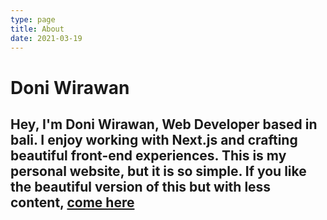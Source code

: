 ```yaml
---
type: page
title: About
date: 2021-03-19
---
```


# Doni Wirawan

Hey, I'm Doni Wirawan, Web Developer based in bali. I enjoy working with Next.js and crafting beautiful front-end experiences.
This is my personal website, but it is so simple. If you like the beautiful version of this but with less content, [come here](https://gradient-react.vercel.app/)
---
